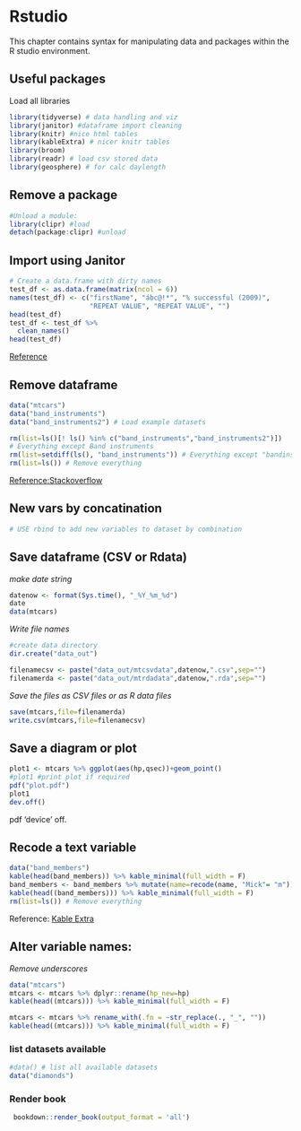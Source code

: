 # Rstudio
This chapter contains syntax for manipulating data and packages within the  
R studio environment.

## Useful packages
Load all libraries
```r
library(tidyverse) # data handling and viz
library(janitor) #dataframe import cleaning
library(knitr) #nice html tables
library(kableExtra) # nicer knitr tables
library(broom)
library(readr) # load csv stored data
library(geosphere) # for calc daylength
```
## Remove a package
```r
#Unload a module: 
library(clipr) #load
detach(package:clipr) #unload
```

## Import using Janitor
```r
# Create a data.frame with dirty names
test_df <- as.data.frame(matrix(ncol = 6))
names(test_df) <- c("firstName", "ábc@!*", "% successful (2009)",
                    "REPEAT VALUE", "REPEAT VALUE", "")
head(test_df)
test_df <- test_df %>%
  clean_names()
head(test_df)
```
[Reference](https://cran.r-project.org/web/packages/janitor/vignettes/janitor.html)

## Remove dataframe 
```r
data("mtcars")
data("band_instruments")
data("band_instruments2") # Load example datasets

rm(list=ls()[! ls() %in% c("band_instruments","band_instruments2")]) 
# Everything except Band instruments
rm(list=setdiff(ls(), "band_instruments")) # Everything except "bandinstruments"
rm(list=ls()) # Remove everything
```
[Reference:Stackoverflow](https://stackoverflow.com/questions/6190051/how-can-i-remove-all-objects-but-one-from-the-workspace-in-r)

## New vars by concatination
```r
# USE rbind to add new variables to dataset by combination
```

## Save dataframe  (CSV or Rdata)
*make date string*
```r
datenow <- format(Sys.time(), "_%Y_%m_%d")
date
data(mtcars)
```
*Write file names*
```r
#create data directory
dir.create("data_out")

filenamecsv <- paste("data_out/mtcsvdata",datenow,".csv",sep="")
filenamerda <- paste("data_out/mtrdadata",datenow,".rda",sep="")
```
*Save the files as CSV files or as R data files*
```r
save(mtcars,file=filenamerda)
write.csv(mtcars,file=filenamecsv)
```

## Save a diagram or plot
```r
plot1 <- mtcars %>% ggplot(aes(hp,qsec))+geom_point()
#plot1 #print plot if required
pdf("plot.pdf")
plot1
dev.off()
```
pdf 'device' off.

## Recode a text variable
```r
data("band_members")
kable(head(band_members)) %>% kable_minimal(full_width = F)
band_members <- band_members %>% mutate(name=recode(name, "Mick"= "m"))
kable(head((band_members))) %>% kable_minimal(full_width = F)
rm(list=ls()) # Remove everything
```
Reference: [Kable Extra](https://cran.r-project.org/web/packages/kableExtra/vignettes/awesome_table_in_html.html)

## Alter variable names:
*Remove underscores*
```r
data("mtcars")
mtcars <- mtcars %>% dplyr::rename(hp_new=hp)
kable(head((mtcars))) %>% kable_minimal(full_width = F)

mtcars <- mtcars %>% rename_with(.fn = ~str_replace(., "_", ""))
kable(head((mtcars))) %>% kable_minimal(full_width = F)
```

### list datasets available
```r
#data() # list all available datasets
data("diamonds")
```

### Render book
```r
 bookdown::render_book(output_format = 'all')
```



